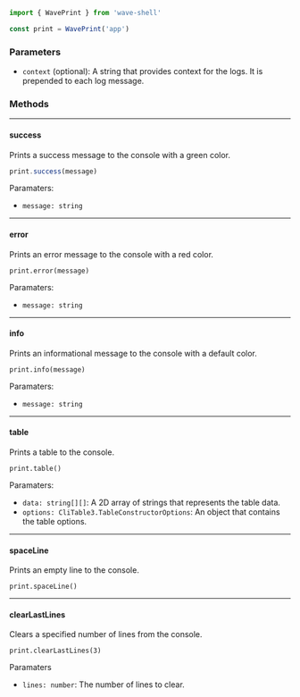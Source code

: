 ```ts {3} copy
import { WavePrint } from 'wave-shell'

const print = WavePrint('app')
```

### Parameters

- `context` (optional): A string that provides context for the logs. It is prepended to each log message.

### Methods

--- 
#### success


Prints a success message to the console with a green color.
```ts
print.success(message)
```

Paramaters: 
- `message: string`

---

#### error

Prints an error message to the console with a red color.

```tsx
print.error(message)
```

Paramaters: 
- `message: string`

---

#### info

Prints an informational message to the console with a default color.

```tsx
print.info(message)
```

Paramaters: 
- `message: string`

---

#### table

Prints a table to the console.

```tsx
print.table()
```

Paramaters:
- `data: string[][]`: A 2D array of strings that represents the table data.
- `options: CliTable3.TableConstructorOptions`: An object that contains the table options.

---

#### spaceLine

Prints an empty line to the console.

```tsx
print.spaceLine()
```

---

#### clearLastLines

Clears a specified number of lines from the console.

```tsx
print.clearLastLines(3)
```

Paramaters
- `lines: number`: The number of lines to clear.
